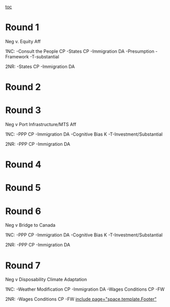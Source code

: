 [[toc]]
=Round 1= 
Neg v. Equity Aff

1NC:
-Consult the People CP
-States CP
-Immigration DA
-Presumption
-Framework
-T-substantial

2NR:
-States CP
-Immigration DA
=Round 2= 

=Round 3= 
Neg v Port Infrastructure/MTS Aff

1NC:
-PPP CP
-Immigration DA
-Cognitive Bias K
-T-Investment/Substantial

2NR:
-PPP CP
-Immigration DA
=Round 4= 

=Round 5= 

=Round 6= 
Neg v Bridge to Canada

1NC:
-PPP CP
-Immigration DA
-Cognitive Bias K
-T-Investment/Substantial

2NR:
-PPP CP
-Immigration DA
=Round 7= 
Neg v Disposability Climate Adaptation 

1NC:
-Weather Modification CP
-Immigration DA
-Wages Conditions CP
-FW

2NR:
-Wages Conditions CP
-FW
[[include page="space.template.Footer"]]